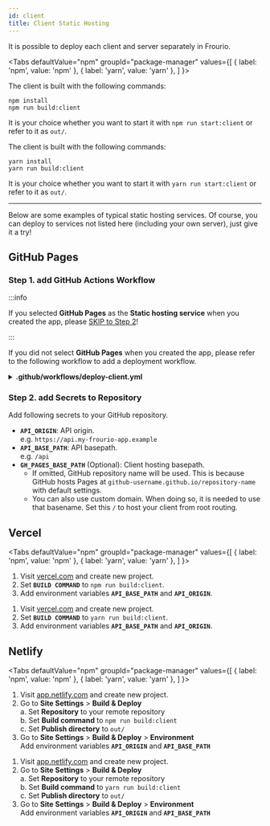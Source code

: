```yaml
---
id: client
title: Client Static Hosting
---
```



It is possible to deploy each client and server separately in Frourio.

<Tabs
  defaultValue="npm"
  groupId="package-manager"
  values={[
    { label: 'npm', value: 'npm' },
    { label: 'yarn', value: 'yarn' },
  ]
}>
<TabItem value="npm">

The client is built with the following commands:

```
npm install
npm run build:client
```

It is your choice whether you want to start it with `npm run start:client` or refer to it as `out/`.

</TabItem>
<TabItem value="yarn">

The client is built with the following commands:

```
yarn install
yarn run build:client
```

It is your choice whether you want to start it with `yarn run start:client` or refer to it as `out/`.

</TabItem>
</Tabs>

---

Below are some examples of typical static hosting services.
Of course, you can deploy to services not listed here (including your own server), just give it a try!

## GitHub Pages

### Step 1. add GitHub Actions Workflow

:::info

If you selected **GitHub Pages** as the **Static hosting service** when you created the app, please [SKIP to Step 2](#step-2-add-secrets-to-repository)!

:::

If you did not select **GitHub Pages** when you created the app, please refer to the following workflow to add a deployment workflow.

<details>
<summary><strong>.github/workflows/deploy-client.yml</strong></summary>

<Tabs
  defaultValue="npm"
  groupId="package-manager"
  values={[
    { label: 'npm', value: 'npm' },
    { label: 'yarn', value: 'yarn' },
  ]
}>
<TabItem value="npm">

```yml title=".github/workflows/deploy-client.yml"
name: Deploy client

on:
  push:
    branches:
      - main

jobs:
  deploy:
    name: Deploy
    runs-on: ubuntu-latest
    steps:
      - uses: actions/checkout@v2
      - uses: actions/setup-node@v1
        with:
          node-version: 14
      - run: |
          if test -n '${{ secrets.GH_PAGES_BASE_PATH }}'; then
            CLIENT_BASE_PATH='${{ secrets.GH_PAGES_BASE_PATH }}'
          else
            CLIENT_BASE_PATH="/$(echo '${{ github.repository }}' | awk -F '/' '{print $2}')"
          fi
          echo "CLIENT_BASE_PATH=$CLIENT_BASE_PATH" >> $GITHUB_ENV
      - uses: actions/cache@v2
        id: client-npm-cache
        with:
          path: "node_modules"
          key: client-npm-${{ hashFiles('package-lock.json') }}
      - uses: actions/cache@v2
        id: server-npm-cache
        with:
          path: "server/node_modules"
          key: server-npm-${{ hashFiles('server/package-lock.json') }}
      - run: npm install
        if: steps.client-npm-cache.outputs.cache-hit != 'true'
      - run: npm install --prefix server
        if: steps.server-npm-cache.outputs.cache-hit != 'true'
      - run: npm run build:client
        env:
          API_ORIGIN: ${{ secrets.API_ORIGIN }}
          API_BASE_PATH: ${{ secrets.API_BASE_PATH }}
      - uses: peaceiris/actions-gh-pages@v3
        with:
          github_token: ${{ secrets.GITHUB_TOKEN }}
          publish_dir: ./out
```

</TabItem>
<TabItem value="yarn">

```yml title=".github/workflows/deploy-client.yml"
name: Deploy client

on:
  push:
    branches:
      - main

jobs:
  deploy:
    name: Deploy
    runs-on: ubuntu-latest
    steps:
      - uses: actions/checkout@v2
      - uses: actions/setup-node@v1
        with:
          node-version: 14
      - run: |
          if test -n '${{ secrets.GH_PAGES_BASE_PATH }}'; then
            CLIENT_BASE_PATH='${{ secrets.GH_PAGES_BASE_PATH }}'
          else
            CLIENT_BASE_PATH="/$(echo '${{ github.repository }}' | awk -F '/' '{print $2}')"
          fi
          echo "CLIENT_BASE_PATH=$CLIENT_BASE_PATH" >> $GITHUB_ENV
      - uses: actions/cache@v2
        id: client-yarn-cache
        with:
          path: "node_modules"
          key: client-yarn-${{ hashFiles('yarn.lock') }}
      - uses: actions/cache@v2
        id: server-yarn-cache
        with:
          path: "server/node_modules"
          key: server-yarn-${{ hashFiles('server/yarn.lock') }}
      - run: yarn install
        if: steps.client-yarn-cache.outputs.cache-hit != 'true'
      - run: yarn install --cwd server
        if: steps.server-yarn-cache.outputs.cache-hit != 'true'
      - run: yarn run build:client
        env:
          API_ORIGIN: ${{ secrets.API_ORIGIN }}
          API_BASE_PATH: ${{ secrets.API_BASE_PATH }}
      - uses: peaceiris/actions-gh-pages@v3
        with:
          github_token: ${{ secrets.GITHUB_TOKEN }}
          publish_dir: ./out
```

</TabItem>
</Tabs>

</details>

### Step 2. add Secrets to Repository

Add following secrets to your GitHub repository.

- **`API_ORIGIN`**: API origin.  
  e.g. `https://api.my-frourio-app.example`
- **`API_BASE_PATH`**: API basepath.  
  e.g. `/api`
- **`GH_PAGES_BASE_PATH`** (Optional): Client hosting basepath.
  - If omitted, GitHub repository name will be used. This is because GitHub hosts Pages at `github-username.github.io/repository-name` with default settings.
  - You can also use custom domain. When doing so, it is needed to use that basename. Set this `/` to host your client from root routing.

## Vercel

<Tabs
  defaultValue="npm"
  groupId="package-manager"
  values={[
    { label: 'npm', value: 'npm' },
    { label: 'yarn', value: 'yarn' },
  ]
}>
<TabItem value="npm">

1. Visit [vercel.com](https://vercel.com) and create new project.
2. Set **`BUILD COMMAND`** to `npm run build:client`.
3. Add environment variables **`API_BASE_PATH`** and **`API_ORIGIN`**.

</TabItem>
<TabItem value="yarn">

1. Visit [vercel.com](https://vercel.com) and create new project.
2. Set **`BUILD COMMAND`** to `yarn run build:client`.
3. Add environment variables **`API_BASE_PATH`** and **`API_ORIGIN`**.

</TabItem>
</Tabs>

## Netlify

<Tabs
  defaultValue="npm"
  groupId="package-manager"
  values={[
    { label: 'npm', value: 'npm' },
    { label: 'yarn', value: 'yarn' },
  ]
}>
<TabItem value="npm">

1. Visit [app.netlify.com](https://app.netlify.com) and create new project.
2. Go to **Site Settings** > **Build & Deploy**  
  a. Set **Repository** to your remote repository  
  b. Set **Build command** to `npm run build:client`  
  c. Set **Publish directory** to `out/`
3. Go to **Site Settings** > **Build & Deploy** > **Environment**  
  Add environment variables **`API_ORIGIN`** and **`API_BASE_PATH`**

</TabItem>
<TabItem value="yarn">

1. Visit [app.netlify.com](https://app.netlify.com) and create new project.
2. Go to **Site Settings** > **Build & Deploy**  
  a. Set **Repository** to your remote repository  
  b. Set **Build command** to `yarn run build:client`  
  c. Set **Publish directory** to `out/`
3. Go to **Site Settings** > **Build & Deploy** > **Environment**  
  Add environment variables **`API_ORIGIN`** and **`API_BASE_PATH`**

</TabItem>
</Tabs>
